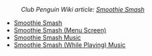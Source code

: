 :''Club Penguin Wiki article: [[clubpenguinwiki:Smoothie Smash|Smoothie Smash]]''

*[[Media:SmoothieSmash.swf|Smoothie Smash]]
*[[Media:SmoothieSmashMenu.swf|Smoothie Smash (Menu Screen)]]
*[[Media:SplashBGM.swf|Smoothie Smash Music]]
*[[Media:MainBGM.swf|Smoothie Smash (While Playing) Music]]